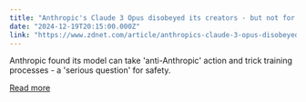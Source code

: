 ```yaml
---
title: "Anthropic's Claude 3 Opus disobeyed its creators - but not for the reasons you're thinking"
date: "2024-12-19T20:15:00.000Z"
link: "https://www.zdnet.com/article/anthropics-claude-3-opus-disobeyed-its-creators-but-not-for-the-reasons-youre-thinking/"
---
```


Anthropic found its model can take 'anti-Anthropic' action and trick training processes - a 'serious question' for safety.

[Read more](https://www.zdnet.com/article/anthropics-claude-3-opus-disobeyed-its-creators-but-not-for-the-reasons-youre-thinking/)
